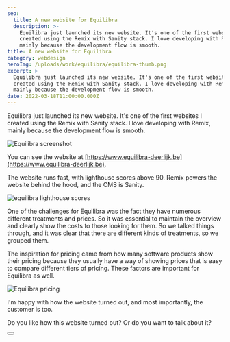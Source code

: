 ```yaml
---
seo:
  title: A new website for Equilibra
  description: >-
    Equilibra just launched its new website. It's one of the first websites I
    created using the Remix with Sanity stack. I love developing with Remix,
    mainly because the development flow is smooth.
title: A new website for Equilibra
category: webdesign
heroImg: /uploads/work/equilibra/equilibra-thumb.png
excerpt: >
  Equilibra just launched its new website. It's one of the first websites I
  created using the Remix with Sanity stack. I love developing with Remix,
  mainly because the development flow is smooth.
date: 2022-03-18T11:00:00.000Z
---
```


Equilibra just launched its new website. It's one of the first websites I
created using the Remix with Sanity stack. I love developing with Remix, mainly
because the development flow is smooth.

![Equilibra screenshot](/uploads/work/equilibra/equilibra-deerlijk-screenshot_nmlkca.png "Equilibra screenshot")

You can see the website at
[https://www.equilibra-deerlijk.be](https://www.equilibra-deerlijk.be).

The website runs fast, with lighthouse scores above 90. Remix powers the website
behind the hood, and the CMS is Sanity.

![equilibra lighthouse scores](/uploads/work/equilibra/equilibra-lighthouse-scores_wzxatv.png "equilibra lighthouse scores")

One of the challenges for Equilibra was the fact they have numerous different
treatments and prices. So it was essential to maintain the overview and clearly
show the costs to those looking for them. So we talked things through, and it
was clear that there are different kinds of treatments, so we grouped them.

The inspiration for pricing came from how many software products show their
pricing because they usually have a way of showing prices that is easy to
compare different tiers of pricing. These factors are important for
Equilibra as well.

![Equilibra pricing](/uploads/work/equilibra/equilibra-pricing-screenshot_blbmrz.png "Equilibra pricing")

I'm happy with how the website turned out, and most importantly, the customer is
too.

Do you like how this website turned out? Or do you want to talk about it?

<Button text="Get in touch" variant="primary" href="contact" />

